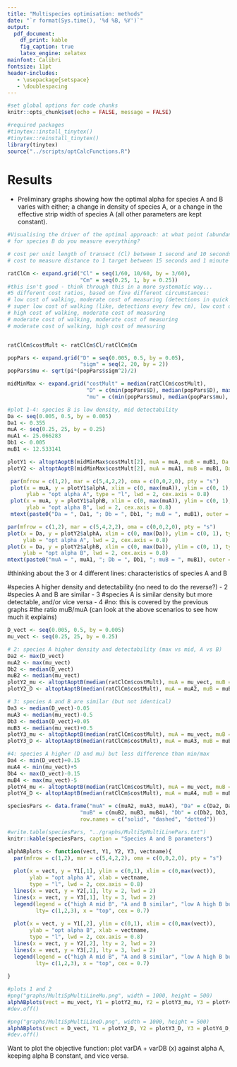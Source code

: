 ```yaml
---
title: "Multispecies optimisation: methods"
date: "`r format(Sys.time(), '%d %B, %Y')`"
output: 
  pdf_document:
    df_print: kable
    fig_caption: true
    latex_engine: xelatex
mainfont: Calibri 
fontsize: 11pt
header-includes:
   - \usepackage{setspace}
   - \doublespacing  
---
```

```r
#set global options for code chunks
knitr::opts_chunk$set(echo = FALSE, message = FALSE)

#required packages
#tinytex::install_tinytex()
#tinytex::reinstall_tinytex()
library(tinytex)
source("../scripts/optCalcFunctions.R") 

```



# Results

 + Preliminary graphs showing how the optimal alpha for species A and B varies with either; a change in density of species A, or a change in the effective strip width of species A (all other parameters are kept constant).
 

```r

#Visualising the driver of the optimal approach: at what point (abundance?)
# for species B do you measure everything?

# cost per unit length of transect (Cl) between 1 second and 10 seconds per m
# cost to measure distance to 1 target between 15 seconds and 1 minute

ratClCm <- expand.grid("Cl" = seq(1/60, 10/60, by = 3/60),
                       "Cm" = seq(0.25, 1, by = 0.25))
#this isn't good - think through this in a more systematic way...  
#5 different cost ratios, based on five different circumstances:
# low cost of walking, moderate cost of measuring (detections in quick succession, but not so frequent that a wide strip is stupid, so measuring could be a decent distance)
# super low cost of walking (like, detections every few cm), low cost of measuring (this may help to clarify what influence the cost ratio has, and will represent the very high density small strip width scenarios - we could also try to work in some 'aggregation' index to account for detections close to each other taking less time to measure?)
# high cost of walking, moderate cost of measuring 
# moderate cost of walking, moderate cost of measuring
# moderate cost of walking, high cost of measuring


ratClCm$costMult <- ratClCm$Cl/ratClCm$Cm

popPars <- expand.grid("D" = seq(0.005, 0.5, by = 0.05),
                       "sigm" = seq(2, 20, by = 2))
popPars$mu <- sqrt(pi*(popPars$sigm^2)/2)

midMinMax <- expand.grid("costMult" = median(ratClCm$costMult),
                         "D" = c(min(popPars$D), median(popPars$D), max(popPars$D)),
                         "mu" = c(min(popPars$mu), median(popPars$mu), max(popPars$mu)))

#plot 1-4: species B is low density, mid detectability
Da <- seq(0.005, 0.5, by = 0.005)
Da1 <- 0.355
muA <- seq(0.25, 25, by = 0.25)
muA1 <- 25.066283
Db1 <- 0.005
muB1 <- 12.533141

plotY1 <- altoptAoptB(midMinMax$costMult[2], muA = muA, muB = muB1, Da = Da1, Db = Db1)
plotY2 <- altoptAoptB(midMinMax$costMult[2], muA = muA1, muB = muB1, Da = Da, Db = Db1)

```


```r

 par(mfrow = c(1,2), mar = c(5,4,2,2), oma = c(0,0,2,0), pty = "s")
 plot(x = muA, y = plotY1$alphA, xlim = c(0, max(muA)), ylim = c(0, 1), lty = 1, 
      ylab = "opt alpha A", type = "l", lwd = 2, cex.axis = 0.8)
 plot(x = muA, y = plotY1$alphB, xlim = c(0, max(muA)), ylim = c(0, 1), type = "l", 
      ylab = "opt alpha B", lwd = 2, cex.axis = 0.8)
 mtext(paste0("Da = ", Da1, "; Db = ", Db1, "; muB = ", muB1), outer = TRUE, side = 3, line = 0)

```


```r

par(mfrow = c(1,2), mar = c(5,4,2,2), oma = c(0,0,2,0), pty = "s")
plot(x = Da, y = plotY2$alphA, xlim = c(0, max(Da)), ylim = c(0, 1), type = "l", 
     ylab = "opt alpha A", lwd = 2, cex.axis = 0.8)
plot(x = Da, y = plotY2$alphB, xlim = c(0, max(Da)), ylim = c(0, 1), type = "l", 
     ylab = "opt alpha B", lwd = 2, cex.axis = 0.8)
mtext(paste0("muA = ", muA1, "; Db = ", Db1, "; muB = ", muB1), outer = TRUE, side = 3, line = 0)
```

#thinking about the 3 or 4 different lines: characteristics of species A and B

#species A higher density and detectability (no need to do the reverse?) - 2
#species A and B are similar - 3
#species A is similar density but more detectable, and/or vice versa - 4
  #no: this is covered by the previous graphs
#the ratio muB/muA (can look at the above scenarios to see how much it explains)


```r
D_vect <- seq(0.005, 0.5, by = 0.005)
mu_vect <- seq(0.25, 25, by = 0.25)

# 2: species A higher density and detectability (max vs mid, A vs B)
Da2 <- max(D_vect)
muA2 <- max(mu_vect)
Db2 <- median(D_vect)
muB2 <- median(mu_vect)
plotY2_mu <- altoptAoptB(median(ratClCm$costMult), muA = mu_vect, muB = muB2, Da = Da2, Db = Db2)
plotY2_D <- altoptAoptB(median(ratClCm$costMult), muA = muA2, muB = muB2, Da = D_vect, Db = Db2)

# 3: species A and B are similar (but not identical)
Da3 <- median(D_vect)-0.05
muA3 <- median(mu_vect)-0.5
Db3 <- median(D_vect)+0.05
muB3 <- median(mu_vect)+0.5
plotY3_mu <- altoptAoptB(median(ratClCm$costMult), muA = mu_vect, muB = muB3, Da = Da3, Db = Db3)
plotY3_D <- altoptAoptB(median(ratClCm$costMult), muA = muA3, muB = muB3, Da = D_vect, Db = Db3)

#4: species A higher (D and mu) but less difference than min/max
Da4 <- min(D_vect)+0.15
muA4 <- min(mu_vect)+5
Db4 <- max(D_vect)-0.15
muB4 <- max(mu_vect)-5
plotY4_mu <- altoptAoptB(median(ratClCm$costMult), muA = mu_vect, muB = muB4, Da = Da4, Db = Db4)
plotY4_D <- altoptAoptB(median(ratClCm$costMult), muA = muA4, muB = muB4, Da = D_vect, Db = Db4)

speciesPars <- data.frame("muA" = c(muA2, muA3, muA4), "Da" = c(Da2, Da3, Da4), 
                       "muB" = c(muB2, muB3, muB4), "Db" = c(Db2, Db3, Db4), 
                       row.names = c("solid", "dashed", "dotted"))

#write.table(speciesPars, "../graphs/MultiSpMultiLinePars.txt")
knitr::kable(speciesPars, caption = "Species A and B parameters")

alphABplots <- function(vect, Y1, Y2, Y3, vectname){
  par(mfrow = c(1,2), mar = c(5,4,2,2), oma = c(0,0,2,0), pty = "s")
  
  plot(x = vect, y = Y1[,1], ylim = c(0,1), xlim = c(0,max(vect)),
       ylab = "opt alpha A", xlab = vectname,  
       type = "l", lwd = 2, cex.axis = 0.8)
  lines(x = vect, y = Y2[,1], lty = 2, lwd = 2)
  lines(x = vect, y = Y3[,1], lty = 3, lwd = 2)
  legend(legend = c("high A mid B", "A and B similar", "low A high B but closer"),
         lty= c(1,2,3), x = "top", cex = 0.7)
  
  plot(x = vect, y = Y1[,2], ylim = c(0,1), xlim = c(0,max(vect)),
       ylab = "opt alpha B", xlab = vectname,  
       type = "l", lwd = 2, cex.axis = 0.8)
  lines(x = vect, y = Y2[,2], lty = 2, lwd = 2)
  lines(x = vect, y = Y3[,2], lty = 3, lwd = 2)
  legend(legend = c("high A mid B", "A and B similar", "low A high B but closer"),
         lty= c(1,2,3), x = "top", cex = 0.7)
  
}

#plots 1 and 2
#png("graphs/MultiSpMultiLineMu.png", width = 1000, height = 500)
alphABplots(vect = mu_vect, Y1 = plotY2_mu, Y2 = plotY3_mu, Y3 = plotY4_mu, vectname = "muA")
#dev.off()

```


```r
#png("graphs/MultiSpMultiLineD.png", width = 1000, height = 500)
alphABplots(vect = D_vect, Y1 = plotY2_D, Y2 = plotY3_D, Y3 = plotY4_D, vectname = "Da")
#dev.off()
```

Want to plot the objective function: plot varDA + varDB (x) against alpha A, keeping alpha B constant, and vice versa.